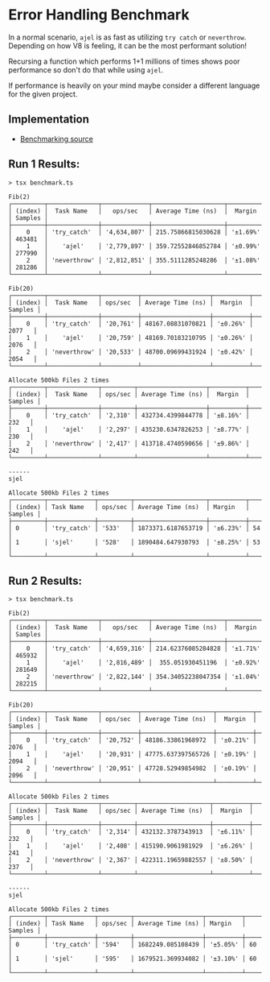 # Error Handling Benchmark

In a normal scenario, `ajel` is as fast as utilizing `try catch` or `neverthrow`. Depending on how V8 is feeling, it can be the most performant solution!

Recursing a function which performs 1+1 millions of times shows poor performance so don't do that while using `ajel`.

If performance is heavily on your mind maybe consider a different language for the given project.

## Implementation

- [Benchmarking source](https://github.com/Handfish/ajel-go/tree/main/packages/benchmarks)

## Run 1 Results:
```
> tsx benchmark.ts

Fib(2)
┌─────────┬──────────────┬─────────────┬────────────────────┬──────────┬─────────┐
│ (index) │  Task Name   │   ops/sec   │ Average Time (ns)  │  Margin  │ Samples │
├─────────┼──────────────┼─────────────┼────────────────────┼──────────┼─────────┤
│    0    │ 'try_catch'  │ '4,634,807' │ 215.75866815030628 │ '±1.69%' │ 463481  │
│    1    │    'ajel'    │ '2,779,897' │ 359.72552846852784 │ '±0.99%' │ 277990  │
│    2    │ 'neverthrow' │ '2,812,851' │ 355.5111285248286  │ '±1.08%' │ 281286  │
└─────────┴──────────────┴─────────────┴────────────────────┴──────────┴─────────┘

Fib(20)
┌─────────┬──────────────┬──────────┬───────────────────┬──────────┬─────────┐
│ (index) │  Task Name   │ ops/sec  │ Average Time (ns) │  Margin  │ Samples │
├─────────┼──────────────┼──────────┼───────────────────┼──────────┼─────────┤
│    0    │ 'try_catch'  │ '20,761' │ 48167.08831070821 │ '±0.26%' │  2077   │
│    1    │    'ajel'    │ '20,759' │ 48169.70183210795 │ '±0.26%' │  2076   │
│    2    │ 'neverthrow' │ '20,533' │ 48700.09699431924 │ '±0.42%' │  2054   │
└─────────┴──────────────┴──────────┴───────────────────┴──────────┴─────────┘

Allocate 500kb Files 2 times
┌─────────┬──────────────┬─────────┬───────────────────┬──────────┬─────────┐
│ (index) │  Task Name   │ ops/sec │ Average Time (ns) │  Margin  │ Samples │
├─────────┼──────────────┼─────────┼───────────────────┼──────────┼─────────┤
│    0    │ 'try_catch'  │ '2,310' │ 432734.4399844778 │ '±8.16%' │   232   │
│    1    │    'ajel'    │ '2,297' │ 435230.6347826253 │ '±8.77%' │   230   │
│    2    │ 'neverthrow' │ '2,417' │ 413718.4740590656 │ '±9.86%' │   242   │
└─────────┴──────────────┴─────────┴───────────────────┴──────────┴─────────┘

------
sjel

Allocate 500kb Files 2 times
┌─────────┬─────────────┬─────────┬────────────────────┬──────────┬─────────┐
│ (index) │ Task Name   │ ops/sec │ Average Time (ns)  │ Margin   │ Samples │
├─────────┼─────────────┼─────────┼────────────────────┼──────────┼─────────┤
│ 0       │ 'try_catch' │ '533'   │ 1873371.6187653719 │ '±6.23%' │ 54      │
│ 1       │ 'sjel'      │ '528'   │ 1890484.647930793  │ '±8.25%' │ 53      │
└─────────┴─────────────┴─────────┴────────────────────┴──────────┴─────────┘
```


## Run 2 Results:
```
> tsx benchmark.ts

Fib(2)
┌─────────┬──────────────┬─────────────┬────────────────────┬──────────┬─────────┐
│ (index) │  Task Name   │   ops/sec   │ Average Time (ns)  │  Margin  │ Samples │
├─────────┼──────────────┼─────────────┼────────────────────┼──────────┼─────────┤
│    0    │ 'try_catch'  │ '4,659,316' │ 214.62376085284828 │ '±1.71%' │ 465932  │
│    1    │    'ajel'    │ '2,816,489' │  355.051930451196  │ '±0.92%' │ 281649  │
│    2    │ 'neverthrow' │ '2,822,144' │ 354.34052238047354 │ '±1.04%' │ 282215  │
└─────────┴──────────────┴─────────────┴────────────────────┴──────────┴─────────┘

Fib(20)
┌─────────┬──────────────┬──────────┬────────────────────┬──────────┬─────────┐
│ (index) │  Task Name   │ ops/sec  │ Average Time (ns)  │  Margin  │ Samples │
├─────────┼──────────────┼──────────┼────────────────────┼──────────┼─────────┤
│    0    │ 'try_catch'  │ '20,752' │ 48186.33861968972  │ '±0.21%' │  2076   │
│    1    │    'ajel'    │ '20,931' │ 47775.637397565726 │ '±0.19%' │  2094   │
│    2    │ 'neverthrow' │ '20,951' │ 47728.52949854982  │ '±0.19%' │  2096   │
└─────────┴──────────────┴──────────┴────────────────────┴──────────┴─────────┘

Allocate 500kb Files 2 times
┌─────────┬──────────────┬─────────┬────────────────────┬──────────┬─────────┐
│ (index) │  Task Name   │ ops/sec │ Average Time (ns)  │  Margin  │ Samples │
├─────────┼──────────────┼─────────┼────────────────────┼──────────┼─────────┤
│    0    │ 'try_catch'  │ '2,314' │ 432132.3787343913  │ '±6.11%' │   232   │
│    1    │    'ajel'    │ '2,408' │ 415190.9061981929  │ '±6.26%' │   241   │
│    2    │ 'neverthrow' │ '2,367' │ 422311.19659882557 │ '±8.50%' │   237   │
└─────────┴──────────────┴─────────┴────────────────────┴──────────┴─────────┘

------
sjel

Allocate 500kb Files 2 times
┌─────────┬─────────────┬─────────┬───────────────────┬──────────┬─────────┐
│ (index) │ Task Name   │ ops/sec │ Average Time (ns) │ Margin   │ Samples │
├─────────┼─────────────┼─────────┼───────────────────┼──────────┼─────────┤
│ 0       │ 'try_catch' │ '594'   │ 1682249.085108439 │ '±5.05%' │ 60      │
│ 1       │ 'sjel'      │ '595'   │ 1679521.369934082 │ '±3.10%' │ 60      │
└─────────┴─────────────┴─────────┴───────────────────┴──────────┴─────────┘
```
